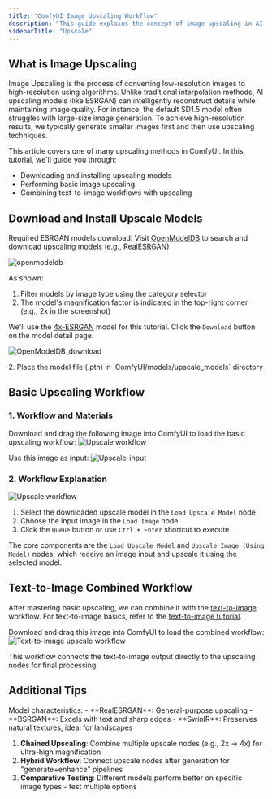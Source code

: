 ```yaml
---
title: "ComfyUI Image Upscaling Workflow"
description: "This guide explains the concept of image upscaling in AI drawing and demonstrates how to implement an image upscaling workflow in ComfyUI"
sidebarTitle: "Upscale"
---
```


## What is Image Upscaling

Image Upscaling is the process of converting low-resolution images to high-resolution using algorithms. Unlike traditional interpolation methods, AI upscaling models (like ESRGAN) can intelligently reconstruct details while maintaining image quality. For instance, the default SD1.5 model often struggles with large-size image generation. To achieve high-resolution results, we typically generate smaller images first and then use upscaling techniques.

This article covers one of many upscaling methods in ComfyUI. In this tutorial, we'll guide you through:
- Downloading and installing upscaling models
- Performing basic image upscaling
- Combining text-to-image workflows with upscaling

## Download and Install Upscale Models

Required ESRGAN models download:
<Steps>
<Step title="Visit OpenModelDB">
Visit [OpenModelDB](https://openmodeldb.info/) to search and download upscaling models (e.g., RealESRGAN)

![openmodeldb](/images/tutorial/basic/upscale/upscale_OpenModelDB.jpg)

As shown:
1. Filter models by image type using the category selector
2. The model's magnification factor is indicated in the top-right corner (e.g., 2x in the screenshot)

We'll use the [4x-ESRGAN](https://openmodeldb.info/models/4x-ESRGAN) model for this tutorial. Click the `Download` button on the model detail page.

![OpenModelDB_download](/images/tutorial/basic/upscale/upscale_OpenModelDB_download.jpg)

</Step>
<Step title="Place Model Files in Directory">
2. Place the model file (.pth) in `ComfyUI/models/upscale_models` directory
</Step>
</Steps>

## Basic Upscaling Workflow

### 1. Workflow and Materials

Download and drag the following image into ComfyUI to load the basic upscaling workflow:
![Upscale workflow](/images/tutorial/basic/upscale/upscale_workflow.png)

Use this image as input:
![Upscale-input](/images/tutorial/basic/upscale/upscale-input.jpg)

### 2. Workflow Explanation

![Upscale workflow](/images/tutorial/basic/upscale/upscale_simple_workflow.jpg)

1. Select the downloaded upscale model in the `Load Upscale Model` node
2. Choose the input image in the `Load Image` node
3. Click the `Queue` button or use `Ctrl + Enter` shortcut to execute

The core components are the `Load Upscale Model` and `Upscale Image (Using Model)` nodes, which receive an image input and upscale it using the selected model.

## Text-to-Image Combined Workflow

After mastering basic upscaling, we can combine it with the [text-to-image](/en-US/tutorials/basic/text-to-image.mdx) workflow. For text-to-image basics, refer to the [text-to-image tutorial](/en-US/tutorials/basic/text-to-image.mdx).

Download and drag this image into ComfyUI to load the combined workflow:
![Text-to-image upscale workflow](/images/tutorial/basic/upscale/esrgan_example.png)

This workflow connects the text-to-image output directly to the upscaling nodes for final processing.

## Additional Tips

<Tip>
Model characteristics:
- **RealESRGAN**: General-purpose upscaling
- **BSRGAN**: Excels with text and sharp edges  
- **SwinIR**: Preserves natural textures, ideal for landscapes
</Tip>

1. **Chained Upscaling**: Combine multiple upscale nodes (e.g., 2x → 4x) for ultra-high magnification
2. **Hybrid Workflow**: Connect upscale nodes after generation for "generate+enhance" pipelines
3. **Comparative Testing**: Different models perform better on specific image types - test multiple options